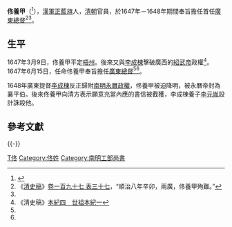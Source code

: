 '''佟養甲'''（{{bd|？||1648年|}}<ref name=":0">{{Cite web|title=明清檔案工作室：佟養甲|url=http://archive.ihp.sinica.edu.tw/ttscgi/ttsquery?0:0:mctauac:NO%3DNO2513|accessdate=2020-09-16|author=|date=|format=|publisher=中研院史語所明清檔案工作室|language=}}</ref>），[[汉军正蓝旗|漢軍正藍旗]]人，[[清朝|清朝]]官員，於1647年－1648年期間奉旨擔任首任[[兩廣總督|廣東總督]]<ref name="清史稿197">《[[清史稿|清史稿]]》[[:s:清史稿/卷197|卷一百九十七 表三十七]]，“順治八年辛卯，兩廣，佟養甲殉難。”</ref><ref name=":0" />。

==生平==
1647年3月9日，佟養甲平定[[梧州市|梧州]]。後來又與[[李成棟|李成棟]]擊破廣西的[[紹武帝|紹武帝]]政權<ref name=":1">《清史稿》[[:s:清史稿/卷4|本紀四　世祖本紀一]]</ref>。1647年6月15日，任命佟養甲奉旨擔任[[兩廣總督|廣東總督]]<ref name=":1" /><ref name="清史稿197" />。

1648年廣東提督[[李成棟|李成棟]]反正歸附[[南明|南明]][[永曆帝|永曆政權]]，佟養甲被迫降明，被永曆帝封為襄平伯。後來佟養甲向清方表示願意充當內應的書信被截獲，李成棟養子[[李元胤|李元胤]]設計誅殺他。

==參考文獻==
{{Reflist}}

{{-}}
{{start box}}
{{s-new}}
{{s-title|[[兩廣總督|廣東總督]]|任職期間：1647年6月15日－1648年}}
{{s-after|[[李率泰|李率泰]]}}
{{end box}}

{{DEFAULTSORT:Tong佟}}
[[Category:清朝廣東總督|T佟]]
[[Category:佟姓|Category:佟姓]]
[[Category:南明工部尚書|Category:南明工部尚書]]